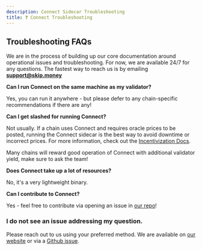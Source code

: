 ```yaml
---
description: Connect Sidecar Troubleshooting
title: ❓ Connect Troubleshooting
---
```


## Troubleshooting FAQs

We are in the process of building up our core documentation around operational issues and troubleshooting. For now, we are available 24/7 for any questions.
The fastest way to reach us is by emailing <b>support@skip.money</b>

<b>Can I run Connect on the same machine as my validator?</b>

Yes, you can run it anywhere - but please defer to any chain-specific recommendations if there are any!

<b>Can I get slashed for running Connect?</b>

Not usually. If a chain uses Connect and requires oracle prices to be posted, running the Connect sidecar is the best way to avoid downtime or incorrect prices.
For more information, check out the [Incentivization Docs](/slashing).

Many chains will reward good operation of Connect with additional validator yield, make sure to ask the team!

<b>Does Connect take up a lot of resources?</b>

No, it's a very lightweight binary.

<b>Can I contribute to Connect?</b>

Yes - feel free to contribute via opening an issue in [our repo](https://github.com/skip-mev/slinky)!

### I do not see an issue addressing my question.

Please reach out to us using your preferred method. We are available on [our website](https://skip.money/contact) or via a [Github issue](https://github.com/skip-mev/slinky/issues/new).
